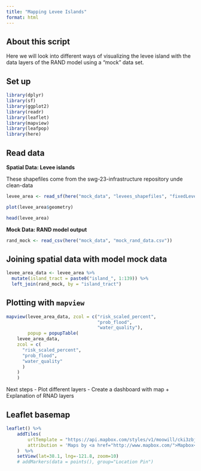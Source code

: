 ```yaml
---
title: "Mapping Levee Islands"
format: html
---
```


## About this script
Here we will look into different ways of visualizing the levee island with the data layers of the RAND model using a "mock" data set.

## Set up

```r
library(dplyr)
library(sf)
library(ggplot2)
library(readr)
library(leaflet)
library(mapview)
library(leafpop)
library(here)

```


## Read data

**Spatial Data: Levee islands**

These shapefiles come from the swg-23-infrastructure repository unde clean-data

```r
levee_area <- read_sf(here("mock_data", "levees_shapefiles", "fixedLevees.shp"))

plot(levee_area$geometry)

head(levee_area)

```

**Mock Data: RAND model output**

```r
rand_mock <- read_csv(here("mock_data", "mock_rand_data.csv"))
```


## Joining spatial data with model mock data
```r
levee_area_data <- levee_area %>% 
  mutate(island_tract = paste0("island_", 1:139)) %>% 
  left_join(rand_mock, by = "island_tract")
```



## Plotting with `mapview`
```r
mapview(levee_area_data, zcol = c("risk_scaled_percent",
                                  "prob_flood",
                                  "water_quality"),
        popup = popupTable(
    levee_area_data,
    zcol = c(
      "risk_scaled_percent",
      "prob_flood",
      "water_quality"
      )
    )
    )
```

Next steps
- Plot different layers
- Create a dashboard with map + Explanation of RNAD layers



## Leaflet basemap

```r
leaflet() %>% 
    addTiles(
        urlTemplate = "https://api.mapbox.com/styles/v1/moowill/cki3zbj5o4k4b19qlq98amqia/tiles/{z}/{x}/{y}?access_token=pk.eyJ1IjoibW9vd2lsbCIsImEiOiJja2kzejloOHkxdzNtMnhxcTAwY3Zqa25zIn0.VCsBGYnJr6Z7A7XnD157cg",
        attribution = 'Maps by <a href="http://www.mapbox.com/">Mapbox</a>'
    )  %>% 
    setView(lat=38.1, lng=-121.8, zoom=10)
    # addMarkers(data = points(), group="Location Pin")
```



